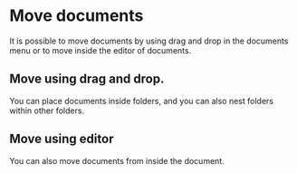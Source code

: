 
# Move documents

It is possible to move documents by using drag and drop in the documents menu or to move inside the editor of documents. 

## Move using drag and drop. 

You can place documents inside folders, and you can also nest folders within other folders.

<ReactPlayer 
    playing={false} 
    controls url="https://storage.googleapis.com/writeopia-resources/docusaurus/moving_documents.mov" 
    width="100%"       
    height="600px" />

## Move using editor

You can also move documents from inside the document. 

<ReactPlayer 
    playing={false} 
    controls url="https://storage.googleapis.com/writeopia-resources/docusaurus/moving_from_editor.mov" 
    width="100%"       
    height="600px" />